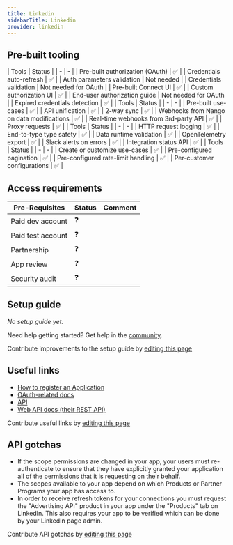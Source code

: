 ```yaml
---
title: Linkedin
sidebarTitle: Linkedin
provider: linkedin
---
```




<Overview />

## Pre-built tooling

<AccordionGroup>
<Accordion title="✅ Authorization">
| Tools | Status |
| - | - |
| Pre-built authorization (OAuth) | ✅ |
| Credentials auto-refresh | ✅ |
| Auth parameters validation | Not needed |
| Credentials validation | Not needed for OAuth |
| Pre-built Connect UI | ✅ |
| Custom authorization UI | ✅ |
| End-user authorization guide | Not needed for OAuth |
| Expired credentials detection | ✅ |
</Accordion>
<Accordion title="✅ Read & write data">
| Tools | Status |
| - | - |
| Pre-built use-cases | ✅ |
| API unification | ✅ |
| 2-way sync | ✅ |
| Webhooks from Nango on data modifications | ✅ |
| Real-time webhooks from 3rd-party API | ✅ |
| Proxy requests | ✅ |
</Accordion>
<Accordion title="✅ Observability & data quality">
| Tools | Status |
| - | - |
| HTTP request logging | ✅ |
| End-to-type type safety | ✅ |
| Data runtime validation | ✅ |
| OpenTelemetry export | ✅ |
| Slack alerts on errors | ✅ |
| Integration status API | ✅ |
</Accordion>
<Accordion title="✅ Customization">
| Tools | Status |
| - | - |
| Create or customize use-cases | ✅ |
| Pre-configured pagination | ✅ |
| Pre-configured rate-limit handling | ✅ |
| Per-customer configurations | ✅ |
</Accordion>
</AccordionGroup>

<PreBuiltUseCases />

## Access requirements
| Pre-Requisites | Status | Comment|
| - | - | - |
| Paid dev account | ❓ |  |
| Paid test account | ❓ |  |
| Partnership | ❓ | |
| App review | ❓ |  |
| Security audit | ❓ | |


## Setup guide

_No setup guide yet._

<Tip>Need help getting started? Get help in the [community](https://nango.dev/slack).</Tip>

<Note>Contribute improvements to the setup guide by [editing this page](https://github.com/nangohq/nango/tree/master/docs-v2/integrations/all/linkedin.mdx)</Note>


## Useful links

-   [How to register an Application](https://learn.microsoft.com/en-us/linkedin/shared/authentication/authorization-code-flow?tabs=HTTPS1#step-1-configure-your-application)
-   [OAuth-related docs](https://learn.microsoft.com/en-us/linkedin/shared/authentication/authorization-code-flow?context=linkedin%2Fcontext&tabs=HTTPS1)
-   [API](https://learn.microsoft.com/en-us/linkedin/?context=linkedin%2Fcontext)
-   [Web API docs (their REST API)](https://learn.microsoft.com/en-us/linkedin/shared/api-guide/concepts?context=linkedin%2Fconsumer%2Fcontext)

<Note>Contribute useful links by [editing this page](https://github.com/nangohq/nango/tree/master/docs-v2/integrations/all/linkedin.mdx)</Note>

## API gotchas

-   If the scope permissions are changed in your app, your users must re-authenticate to ensure that they have explicitly granted your application all of the permissions that it is requesting on their behalf.
-   The scopes available to your app depend on which Products or Partner Programs your app has access to.
-   In order to receive refresh tokens for your connections you must request the "Advertising API" product in your app under the "Products" tab on LinkedIn. This also requires your app to be verified which can be done by your LinkedIn page admin.

<Note>Contribute API gotchas by [editing this page](https://github.com/nangohq/nango/tree/master/docs-v2/integrations/all/linkedin.mdx)</Note>
